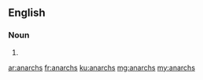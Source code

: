 ==English==

===Noun===
{{head|en|plural}}

# {{plural of|anarch|lang=en|nocat=1}}

[[ar:anarchs]]
[[fr:anarchs]]
[[ku:anarchs]]
[[mg:anarchs]]
[[my:anarchs]]